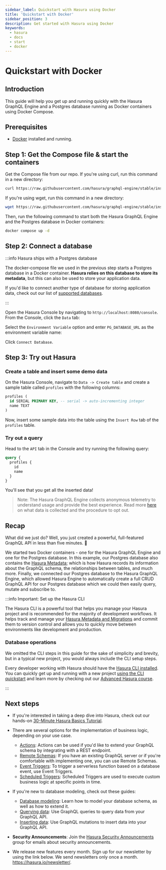```yaml
---
sidebar_label: Quickstart with Hasura using Docker
title: 'Quickstart with Docker'
sidebar_position: 3
description: Get started with Hasura using Docker
keywords:
  - hasura
  - docs
  - start
  - docker
---
```



# Quickstart with Docker

## Introduction

This guide will help you get up and running quickly with the Hasura GraphQL Engine and a Postgres database running as
Docker containers using Docker Compose.

## Prerequisites

- [Docker](https://docs.docker.com/install/) installed and running.

## Step 1: Get the Compose file & start the containers

Get the Compose file from our repo. If you're using curl, run this command in a new directory:

```bash
curl https://raw.githubusercontent.com/hasura/graphql-engine/stable/install-manifests/docker-compose/docker-compose.yaml -o docker-compose.yml
```

If you're using wget, run this command in a new directory:

```bash
wget https://raw.githubusercontent.com/hasura/graphql-engine/stable/install-manifests/docker-compose/docker-compose.yaml
```

Then, run the following command to start both the Hasura GraphQL Engine and the Postgres database in Docker containers:

```bash
docker compose up -d
```

## Step 2: Connect a database

:::info Hasura ships with a Postgres database

The docker-compose file we used in the previous step starts a Postgres database in a Docker container. **Hasura relies
on this database to store its metadata**, but this can also be used to store your application data.

If you'd like to connect another type of database for storing application data, check out our list of
[supported databases](/databases/overview.mdx).

:::

Open the Hasura Console by navigating to `http://localhost:8080/console`. From the Console, click the `Data` tab:

<Thumbnail src="/img/getting-started/connect-db-console.png" alt="Connect database" width="1000px" />

Select the `Environment Variable` option and enter `PG_DATABASE_URL` as the environment variable name:

<Thumbnail src="/img/getting-started/connect-db-env-var.png" alt="Enter URL for existing database" width="1000px" />

Click `Connect Database`.

## Step 3: Try out Hasura

### Create a table and insert some demo data

On the Hasura Console, navigate to `Data -> Create table` and create a sample table called `profiles` with the following
columns:

```sql
profiles (
  id SERIAL PRIMARY KEY, -- serial -> auto-incrementing integer
  name TEXT
)
```

<Thumbnail src="/img/getting-started/create-profile-table.png" alt="Create a table" width="1200px" />

Now, insert some sample data into the table using the `Insert Row` tab of the `profiles` table.

### Try out a query

Head to the `API` tab in the Console and try running the following query:

```graphql
query {
  profiles {
    id
    name
  }
}
```

You'll see that you get all the inserted data!

<Thumbnail src="/img/getting-started/profile-query.png" alt="Try out a query" width="1200px" />

> Note: The Hasura GraphQL Engine collects anonymous telemetry to understand usage and provide the best experience. Read
> more [here](https://hasura.io/docs/latest/policies/telemetry/) on what data is collected and the procedure to opt out.

## Recap

What did we just do? Well, you just created a powerful, full-featured GraphQL API in less than five minutes. 🎉

We started two Docker containers - one for the Hasura GraphQL Engine and one for the Postgres database. In this example,
our Postgres database also contains the [Hasura Metadata](/migrations-metadata-seeds/manage-metadata.mdx); which is how
Hasura records its information about the GraphQL schema, the relationships between tables, and much more. Finally, we
connected our Postgres database to the Hasura GraphQL Engine, which allowed Hasura Engine to automatically create a full
CRUD GraphQL API for our Postgres database which we could then easily query, mutate and subscribe to.

:::info Important: Set up the Hasura CLI

The Hasura CLI is a powerful tool that helps you manage your Hasura project and is recommended for the majority of
development workflows. It helps track and manage your
[Hasura Metadata and Migrations](/migrations-metadata-seeds/overview.mdx) and commit them to version control and allows
you to quickly move between environments like development and production.

### Database operations

We omitted the CLI steps in this guide for the sake of simplicity and brevity, but in a typical new project, you would
always include the CLI setup steps.

Every developer working with Hasura should have the [Hasura CLI installed](/hasura-cli/install-hasura-cli.mdx). You can
quickly get up and running with a new project [using the CLI quickstart](/hasura-cli/quickstart.mdx) and learn more by
checking out our [Advanced Hasura course](https://hasura.io/learn/graphql/hasura-advanced/introduction/).

:::

## Next steps

- If you're interested in taking a deep dive into Hasura, check out our hands-on
  [30-Minute Hasura Basics Tutorial](https://hasura.io/learn/graphql/hasura/introduction/).

- There are several options for the implementation of business logic, depending on your use case.

  - [Actions](/actions/overview.mdx): Actions can be used if you'd like to extend your GraphQL schema by integrating
    with a REST endpoint.
  - [Remote Schemas](/remote-schemas/overview.mdx): If you have an existing GraphQL server or if you're comfortable with
    implementing one, you can use Remote Schemas.
  - [Event Triggers](/event-triggers/overview.mdx): To trigger a serverless function based on a database event, use
    Event Triggers.
  - [Scheduled Triggers](/scheduled-triggers/overview.mdx): Scheduled Triggers are used to execute custom business logic
    at specific points in time.

- If you're new to database modeling, check out these guides:

  - [Database modeling](/schema/postgres/index.mdx): Learn how to model your database schema, as well as how to extend
    it.
  - [Querying data](/queries/postgres/index.mdx): Use GraphQL queries to query data from your GraphQL API.
  - [Inserting data](/mutations/postgres/index.mdx): Use GraphQL mutations to insert data into your GraphQL API.

- **Security Announcements**: Join the
  [Hasura Security Announcements](https://groups.google.com/forum/#!forum/hasura-security-announce) group for emails
  about security announcements.

- We release new features every month. Sign up for our newsletter by using the link below. We send newsletters only once
  a month. <https://hasura.io/newsletter/>.
